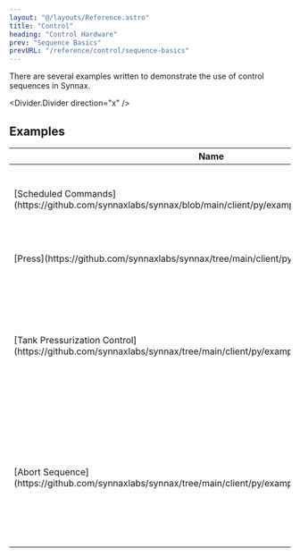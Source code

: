 ```yaml
---
layout: "@/layouts/Reference.astro"
title: "Control"
heading: "Control Hardware"
prev: "Sequence Basics"
prevURL: "/reference/control/sequence-basics"
---
```



There are several examples written to demonstrate the use of control sequences in
Synnax.

<Divider.Divider direction="x" />

## Examples

<Table>
  <thead>
    <tr>
      <th>Name</th>
      <th>Description</th>
    </tr>
  </thead>
  <tbody>
    <tr>
      <td>[Scheduled
      Commands](https://github.com/synnaxlabs/synnax/blob/main/client/py/examples/control/simple_auto.py)</td>
      <td>Control sequence that schedules a series of commands to valves.</td>
    </tr>
    <tr>
      <td>[Press](https://github.com/synnaxlabs/synnax/tree/main/client/py/examples/control/press)</td>
      <td>A simulated tank pressurization sequence.</td>
    </tr>
    <tr>
      <td>
        [Tank Pressurization
        Control](https://github.com/synnaxlabs/synnax/tree/main/client/py/examples/control/tpc)
      </td>
      <td>A set of control sequences for automatic tank pressurization, which include
        sequences for automated analysis and test optimization.</td>
    </tr>
    <tr>
      <td>[Abort
        Sequence](https://github.com/synnaxlabs/synnax/tree/main/client/py/examples/control/abort)</td>
      <td>A pair of control sequences that show a normal sequence and an abort sequence
        that takes control when certain conditions are met.</td>
    </tr>
  </tbody>
</Table>
